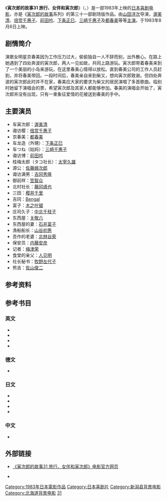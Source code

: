 {{noteTA
|1=zh-hans:寅次郎的故事; zh-hant:男人真命苦;
}}
{{Infobox Film
| name = 寅次郎的故事31 旅行、女伴和寅次郎<br><small>男はつらいよ 旅と女と寅次郎<br>Tora-san's Song of Love</small>
| image = 
| caption = 
| director = [[山田洋次|山田洋次]]
| producer = [[岛津清|岛津清]]<br>佐生哲雄
| writer = 山田洋次<br>朝间义隆
| starring = [[渥美清|渥美清]]<br>[[都春美|都春美]]
| music = [[山本直纯|山本直纯]]
| cinematography = 高羽哲夫
| editing = 石井岩
| distributor = [[松竹|松竹]]
| released = {{Film date|1983|8|6}}
| runtime = 101分钟
| country = {{JPN}}
| language = 日语
| budget = 
| gross = 
| preceded_by = [[寅次郎的故事30_寅次郎落英缤纷|寅次郎的故事30 寅次郎落英缤纷]]
| followed_by = [[寅次郎的故事32_吹口哨的寅次郎|寅次郎的故事32 吹口哨的寅次郎]]
}}

《'''寅次郎的故事31 旅行、女伴和寅次郎'''》（{{lang-ja|男はつらいよ 旅と女と寅次郎}}、{{lang-en|Tora-san's Song of Love；又名：Torasan's Journey with a Lady<ref>{{cite web|url=http://www.citwf.com/film257073.htm|title=OTOKO WA TSURAIYO -TABI TO ONNA TO TORAJIRO|accessdate=2014-03-18|publisher=[[Complete_Index_to_World_Film|Complete Index to World Film]]|language=en|archive-url=https://web.archive.org/web/20140318033143/http://www.citwf.com/film257073.htm|archive-date=2014-03-18|dead-url=yes}}</ref>}}）是一部1983年上映的[[日本|日本]][[喜剧电影|喜剧电影]]，亦是《[[寅次郎的故事|寅次郎的故事]]系列》的第三十一部剧场版作品。由[[山田洋次|山田洋次]]导演，[[渥美清|渥美清]]、[[倍赏千惠子|倍赏千惠子]]、[[前田吟|前田吟]]、[[下条正巳|下条正巳]]、[[三崎千惠子|三崎千惠子]]及[[都春美|都春美]]等等[[主演|主演]]。于1983年8月6日上映。

==剧情简介==
演歌女明星京春美因为工作压力过大，偷偷独自一人不辞而别，出外散心。在路上她遇到了四处奔波的寅次郎，两人一见如故，共同上路游玩。寅次郎带着春美来到了一个美丽的小岛来游玩，在这里春美心情得以放松。直到春美公司的工作人员赶到，并将春美带回。一段时间后，春美亲自来到柴又，想向寅次郎致谢。但四处奔波的寅次郎此时并不在家，春美应大家的要求为柴又的居民演唱了多首歌曲。临别时她留下演唱会的票，希望寅次郎及其家人都能够参加。春美的演唱会开始了，寅次郎并没有出现，只有一束象征爱情的花被送到春美的手中。

==主要演员==
*车寅次郎：[[渥美清|渥美清]]
*诹访樱：[[倍赏千惠子|倍赏千惠子]]
*京春美：[[都春美|都春美]]
*车龙造（外甥）：[[下条正巳|下条正巳]]
*车つね（姑妈）：[[三崎千惠子|三崎千惠子]]
*诹访博：[[前田吟|前田吟]]
*桂梅太郎（タコ社长）：[[太宰久雄|太宰久雄]]
*源公：[[佐藤蛾次郎|佐藤蛾次郎]]
*诹访满男：[[吉冈秀隆|吉冈秀隆]]
*御前样：[[笠智众|笠智众]]
*北村社长：[[藤冈琢也|藤冈琢也]]
*三田：[[樱井千里|樱井千里]]
*吉冈：[[柳原晴郎|Bengal]]
*富子：[[木之叶锯|木之叶锯]]
*庄司久子：[[中北千枝子|中北千枝子]]
*东西屋：[[关敬六|关敬六]]
*东西屋的妻：[[石井富子|石井富子]]
*漁船船长：[[山谷初男|山谷初男]]
*吾作的老婆：[[北林谷荣|北林谷荣]]
*保安员：[[内藤安彦|内藤安彦]]
*记者：[[梅津荣|梅津荣]]
*食堂的亲父：[[人见明|人见明]]
*社长秘书：[[牧野左代子|牧野左代子]]
*熊吉：[[佐山俊二|佐山俊二]]

==参考资料==
{{reflist}}

==参考书目==
===英文===
* {{cite web|url=http://ftvdb.bfi.org.uk/sift/title/305825|title=OTOKO WA TSURAI YO KUCHIBUE O FUKU TORAJIRO (1983)|accessdate=2014-03-18|publisher=[[英国电影协会|英国电影协会]]|language=en|archive-url=https://web.archive.org/web/20140318031954/http://ftvdb.bfi.org.uk/sift/title/305825|archive-date=2014-03-18|dead-url=yes}}
* {{cite web|url=http://www.citwf.com/film257073.htm|title=OTOKO WA TSURAIYO -TABI TO ONNA TO TORAJIRO|accessdate=2014-03-18|publisher=[[Complete_Index_to_World_Film|Complete Index to World Film]]|language=en|archive-url=https://web.archive.org/web/20140318033143/http://www.citwf.com/film257073.htm|archive-date=2014-03-18|dead-url=yes}}
* {{imdb title|0086063|Otoko wa tsurai yo: Tabi to onna to Torajirô (1983)}}
* {{cite web|first=Stuart|last=Galbraith IV|authorlink=Stuart Galbraith IV|url=http://www.dvdtalk.com/reviews/26206/tora-san-31-tora-sans-song-of-love/|title=Tora-san 31: Tora-san's Song of Love (Region 3)|date=2007-01-24|accessdate=2014-03-18|publisher=[[DVD_Talk|DVD Talk]]|language=en|archive-date=2014-03-18|archive-url=https://web.archive.org/web/20140318033230/http://www.dvdtalk.com/reviews/26206/tora-san-31-tora-sans-song-of-love/|dead-url=no}}

===德文===
* {{cite web|url=http://www.molodezhnaja.ch/torasan31.htm|title=Tora-San's Song of Love|accessdate=2014-03-18|publisher=[http://www.molodezhnaja.ch/ www.molodezhnaja.ch]|language=de|archive-date=2013-05-20|archive-url=https://web.archive.org/web/20130520012058/http://molodezhnaja.ch/torasan31.htm|dead-url=no}}

===日文===
* {{cite web|url=http://www.allcinema.net/prog/show_c.php?num_c=148675|title=男はつらいよ　旅と女と寅次郎  (1983)|accessdate=2014-03-18|publisher=[http://www.allcinema.net/ www.allcinema.net]|language=ja|archive-date=2013-12-07|archive-url=https://web.archive.org/web/20131207155131/http://www.allcinema.net/prog/show_c.php?num_c=148675|dead-url=no}}
* {{cite web|url=http://www.japanese-cinema-db.jp/details/13878|title=男はつらいよ 旅と女と寅次郎|accessdate=2014-03-18|publisher=[http://www.japanese-cinema-db.jp/index.php 日本电影院数据库]（[[日本文化厅|日本文化厅]]）|language=ja|deadurl=yes|archiveurl=https://web.archive.org/web/20140318032548/http://www.japanese-cinema-db.jp/details/13878|archivedate=2014-03-18}}
* {{cite web|url=http://www.jmdb.ne.jp/1983/dg002930.htm|title=男はつらいよ 旅と女と寅次郎|accessdate=2014-03-18|language=ja|publisher=[[日本电影数据库|日本电影数据库]]|archive-url=https://web.archive.org/web/20131105081719/http://www.jmdb.ne.jp/1983/dg002930.htm|archive-date=2013-11-05|dead-url=yes}}
* {{cite web|url=http://www.kinejun.jp/cinema/id/17349|title=男はつらいよ 旅と女と寅次郎|accessdate=2014-03-18|language=ja|publisher=[[电影旬报|电影旬报]]|deadurl=yes|archiveurl=https://web.archive.org/web/20120309142622/http://www.kinejun.jp/cinema/id/17349|archivedate=2012-03-09}}

===中文===
* {{cite web|url=http://movie.douban.com/subject/1981218/|title=寅次郎的故事31 旅行、女伴和寅次郎|accessdate=2014-03-18|publisher=豆瓣电影|archive-date=2014-03-18|archive-url=https://web.archive.org/web/20140318044510/http://movie.douban.com/subject/1981218/|dead-url=no}}

==外部链接==
* {{ja icon}} [https://web.archive.org/web/20140729062823/http://www.tora-san.jp/toranomaki/movie31/ 《寅次郎的故事31 旅行、女伴和寅次郎》电影官方网页]
* {{en icon}} {{imdb title|0086063|寅次郎的故事31 旅行、女伴和寅次郎}}

{{寅次郎的故事}}

{{DEFAULTSORT:Tora-san-31}}
[[Category:1983年日本電影作品|Category:1983年日本電影作品]]
[[Category:日本喜剧片|Category:日本喜剧片]]
[[Category:新潟县背景电影|Category:新潟县背景电影]]
[[Category:北海道背景电影|Category:北海道背景电影]]
[[Category:寅次郎的故事系列|31]]
